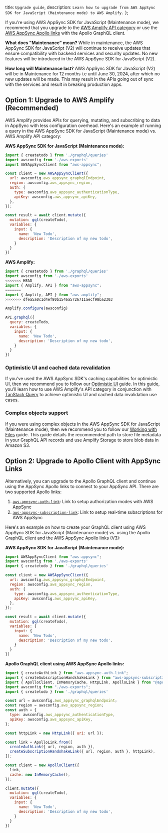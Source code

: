   title: `Upgrade guide`,
  description: `Learn how to upgrade from AWS AppSync SDK for JavaScript (Maintenance mode) to AWS Amplify.`
};

If you're using AWS AppSync SDK for JavaScript (Maintenance mode), we recommend that you upgrade to the [AWS Amplify API category](https://docs.amplify.aws/lib/graphqlapi/getting-started/q/platform/js/) or use the [AWS AppSync Apollo links](https://github.com/awslabs/aws-mobile-appsync-sdk-js#aws-appsync-links-for-apollo-v3) with the Apollo GraphQL client.

**What does "Maintenance" mean?**
While in maintenance, the AWS AppSync SDK for JavaScript (V2) will continue to receive updates that ensure compatibility with backend services and security updates. No new features will be introduced in the AWS AppSync SDK for JavaScript (V2).

**How long will Maintenance last?**
AWS AppSync SDK for JavaScript (V2) will be in Maintenance for 12 months i.e until June 30, 2024, after which no new updates will be made. This may result in the APIs going out of sync with the services and result in breaking production apps.

## Option 1: Upgrade to AWS Amplify (Recommended)
AWS Amplify provides APIs for querying, mutating, and subscribing to data in AppSync with less configuration overhead. Here's an example of running a query in the AWS AppSync SDK for JavaScript (Maintenance mode) vs. AWS Amplify API category:

**AWS AppSync SDK for JavaScript (Maintenance mode):**
```js
import { createtodo } from './graphql/queries'
import awsconfig from './aws-exports'
import AWSAppSyncClient from "aws-appsync";

const client = new AWSAppSyncClient({
  url: awsconfig.aws_appsync_graphqlEndpoint,
  region: awsconfig.aws_appsync_region,
  auth: {
    type: awsconfig.aws_appsync_authenticationType,
    apiKey: awsconfig.aws_appsync_apiKey,
  },
});

const result = await client.mutate({
  mutation: gql(createTodo),
  variables: {
    input: {
      name: 'New Todo',
      description: 'Description of my new todo',
    }
  }
})
```

**AWS Amplify:**
```js
import { createtodo } from './graphql/queries'
import awsconfig from './aws-exports'
<<<<<<< HEAD
import { Amplify, API } from "aws-appsync";
=======
import { Amplify, API } from "aws-amplify";
>>>>>>> dfea5a0c1d4ef80b1546a5726711aecf98ba2303

Amplify.configure(awsconfig)

API.graphql({
  query: createTodo,
  variables: {
    input: {
      name: 'New Todo',
      description: 'Description of my new todo',
    }
  } 
})
```

### Optimistic UI and cached data revalidation
If you've used the AWS AppSync SDK's caching capabilities for optimistic UI, then we recommend you to follow our [Optimistic UI](/lib/graphqlapi/optimistic-ui) guide. In this guide, you'll learn how to use AWS Amplify's API category in conjunction with [TanStack Query](https://tanstack.com/query/latest) to achieve optimistic UI and cached data invalidation use cases.

### Complex objects support
If you were using complex objects in the AWS AppSync SDK for JavaScript (Maintenance mode), then we recommend you to follow our [Working with Files](/lib/graphqlapi/working-with-files) guide. This guide details the recommended path to store file metadata in your GraphQL API records and use Amplify Storage to store blob data in Amazon S3.

## Option 2: Upgrade to Apollo Client with AppSync Links
Alternatively, you can upgrade to the Apollo GraphQL client and continue using the AppSync Apollo links to connect to your AppSync API. There are two supported Apollo links:

1. [`aws-appsync-auth-link`](https://www.npmjs.com/package/aws-appsync-auth-link): Link to setup authorization modes with AWS AppSync
2. [`aws-appsync-subscription-link`](https://www.npmjs.com/package/aws-appsync-subscription-link): Link to setup real-time subscriptions for AWS AppSync

Here's an example on how to create your GraphQL client using AWS AppSync SDK for JavaScript (Maintenance mode) vs. using the Apollo GraphQL client and the AWS AppSync Apollo links (V3):

**AWS AppSync SDK for JavaScript (Maintenance mode):**
```js
import AWSAppSyncClient from "aws-appsync";
import awsconfig from './aws-exports'
import { createtodo } from './graphql/queries'

const client = new AWSAppSyncClient({
  url: awsconfig.aws_appsync_graphqlEndpoint,
  region: awsconfig.aws_appsync_region,
  auth: {
    type: awsconfig.aws_appsync_authenticationType,
    apiKey: awsconfig.aws_appsync_apiKey,
  },
});

const result = await client.mutate({
  mutation: gql(createTodo),
  variables: {
    input: {
      name: 'New Todo',
      description: 'Description of my new todo',
    }
  }
})
```

**Apollo GraphQL client using AWS AppSync Apollo links:**
```js
import { createAuthLink } from "aws-appsync-auth-link";
import { createSubscriptionHandshakeLink } from "aws-appsync-subscription-link";
import { ApolloClient, InMemoryCache, HttpLink, ApolloLink } from "@apollo/client";
import awsconfig from "./aws-exports";
import { createtodo } from './graphql/queries'

const url = awsconfig.aws_appsync_graphqlEndpoint;
const region = awsconfig.aws_appsync_region;
const auth = {
  type: awsconfig.aws_appsync_authenticationType,
  apiKey: awsconfig.aws_appsync_apiKey,
};

const httpLink = new HttpLink({ uri: url });

const link = ApolloLink.from([
  createAuthLink({ url, region, auth }),
  createSubscriptionHandshakeLink({ url, region, auth }, httpLink),
]);

const client = new ApolloClient({
  link,
  cache: new InMemoryCache(),
});

client.mutate({
  mutation: gql(createTodo),
  variables: {
    input: {
      name: 'New Todo',
      description: 'Description of my new todo',
    }
  }
})
```
